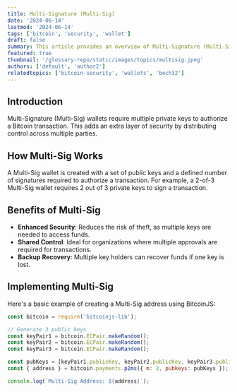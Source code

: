```yaml
---
title: Multi-Signature (Multi-Sig)
date: '2024-06-14'
lastmod: '2024-06-14'
tags: ['bitcoin', 'security', 'wallet']
draft: false
summary: This article provides an overview of Multi-Signature (Multi-Sig) wallets, their benefits, and how they enhance Bitcoin security.
featured: true
thumbnail: '/glossary-repo/static/images/topics/multisig.jpeg'
authors: ['default', 'author2']
relatedtopics: ['bitcoin-security', 'wallets', 'bech32']
---
```


## Introduction

Multi-Signature (Multi-Sig) wallets require multiple private keys to authorize a Bitcoin transaction. This adds an extra layer of security by distributing control across multiple parties.

## How Multi-Sig Works

A Multi-Sig wallet is created with a set of public keys and a defined number of signatures required to authorize a transaction. For example, a 2-of-3 Multi-Sig wallet requires 2 out of 3 private keys to sign a transaction.

## Benefits of Multi-Sig

- **Enhanced Security**: Reduces the risk of theft, as multiple keys are needed to access funds.
- **Shared Control**: Ideal for organizations where multiple approvals are required for transactions.
- **Backup Recovery**: Multiple key holders can recover funds if one key is lost.

## Implementing Multi-Sig

Here's a basic example of creating a Multi-Sig address using BitcoinJS:

```js
const bitcoin = require('bitcoinjs-lib');

// Generate 3 public keys
const keyPair1 = bitcoin.ECPair.makeRandom();
const keyPair2 = bitcoin.ECPair.makeRandom();
const keyPair3 = bitcoin.ECPair.makeRandom();

const pubKeys = [keyPair1.publicKey, keyPair2.publicKey, keyPair3.publicKey];
const { address } = bitcoin.payments.p2ms({ m: 2, pubkeys: pubKeys });

console.log(`Multi-Sig Address: ${address}`);
